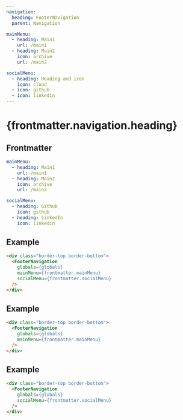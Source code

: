 ```yaml
---
navigation:
  heading: FooterNavigation
  parent: Navigation

mainMenu:
  - heading: Main1
    url: /main1
  - heading: Main2
    icon: archive
    url: /main2

socialMenu:
  - heading: Heading and icon
    icon: cloud
  - icon: github
  - icon: linkedin
---
```


# {frontmatter.navigation.heading}
## Frontmatter
```yaml
mainMenu:
  - heading: Main1
    url: /main1
  - heading: Main2
    icon: archive
    url: /main2

socialMenu:
  - heading: Github
    icon: github
  - heading: LinkedIn
    icon: linkedin
```


## Example
```html
<div class="border-top border-bottom">
  <FooterNavigation
    globals={globals}
    mainMenu={frontmatter.mainMenu}
    socialMenu={frontmatter.socialMenu}
  />
</div>
```
<div class="border-top border-bottom">
  <FooterNavigation
    globals={globals}
    mainMenu={frontmatter.mainMenu}
    socialMenu={frontmatter.socialMenu}
  />
</div>

## Example
```html
<div class="border-top border-bottom">
  <FooterNavigation
    globals={globals}
    mainMenu={frontmatter.mainMenu}
  />
</div>
```
<div class="border-top border-bottom">
  <FooterNavigation
    globals={globals}
    mainMenu={frontmatter.mainMenu}
  />
</div>

## Example
```html
<div class="border-top border-bottom">
  <FooterNavigation
    globals={globals}
    socialMenu={frontmatter.socialMenu}
  />
</div>
```
<div class="border-top border-bottom">
  <FooterNavigation
    globals={globals}
    socialMenu={frontmatter.socialMenu}
  />
</div>
